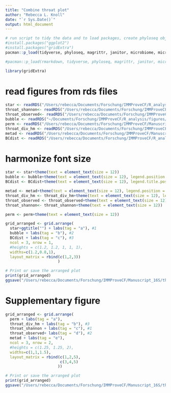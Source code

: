 ```yaml
---
title: "Combine throat plot"
author: "Rebecca L. Knoll"
date: "`r Sys.Date()`"
output: html_document
---
```


```r
# run script to tidy the data and to load packages, create phyloseq object (ps_clean) and load libraries
#install.packages("ggplot2")
#install.packages("gridExtra")
pacman::p_load(tidyverse, phyloseq, magrittr, janitor, microbiome, microViz, knitr, lubridate, naniar, readxl, ggplot2, ggpubr, ggalluvial, metadeconfoundR)

#pacman::p_load(rmarkdown, tidyverse, phyloseq, magrittr, janitor, microbiome, knitr, lubridate, naniar, readxl, ggplot2, ggpubr,rstatix, metadeconfoundR, microViz)

library(gridExtra)
```

# read figures from rds files
```r
star <- readRDS("/Users/rebecca/Documents/Forschung/IMMProveCF/R_analysis/figures/starplot_throat.rds")
throat_shannon<- readRDS("/Users/rebecca/Documents/Forschung/IMMProveCF/R_analysis/figures/throat_shannon.rds")
throat_observed<- readRDS("/Users/rebecca/Documents/Forschung/IMMProveCF/R_analysis/figures/throat_observed.rds")
bubble <- readRDS("~/Documents/Forschung/IMMProveCF/R_analysis/figures/PERMANOVA_timepoints_throat_woControls.rds")
perm <- readRDS("/Users/rebecca/Documents/Forschung/IMMProveCF/Manuscript_16S/IMMProveCF_public/figures/sputum_univariate_permanova_stratified_vertical.rds")
throat_div_hm <- readRDS("/Users/rebecca/Documents/Forschung/IMMProveCF/Manuscript_16S/IMMProveCF_public/outputs/throat_div_hm.rds")
metad <- readRDS("/Users/rebecca/Documents/Forschung/IMMProveCF/Manuscript_16S/IMMProveCF_public/outputs/throat_metaD_25percentprevalence.rds")
BCdist <- readRDS("/Users/rebecca/Documents/Forschung/IMMProveCF/R_analysis/figures/Correlation_BCdist_intraID_spuThr.rds")
```

# harmonize font size
```r
star <- star+theme(text = element_text(size = 12))
bubble <- bubble+theme(text = element_text(size = 12), legend.position = "bottom", legend.title.position = "top") + guides(fill = guide_legend(nrow = 2), size=guide_legend(nrow = 2))
BCdist <- BCdist+theme(text = element_text(size = 12), legend.title.position = "top")

metad <- metad+theme(text = element_text(size = 12), legend.position = "bottom")+ggtitle("")
throat_div_hm <- throat_div_hm+theme(text = element_text(size = 12), legend.position = "bottom", legend.title.position = "top")
throat_observed <- throat_observed+theme(text = element_text(size = 12))
throat_shannon<- throat_shannon+theme(text = element_text(size = 12))

perm <- perm+theme(text = element_text(size = 12))
```

```r
grid_arranged <- grid.arrange(
  star+ggtitle("") + labs(tag = "a"), #1
  bubble + labs(tag = "b"), #2
  BCdist + labs(tag = "c"), #3
  ncol = 3, nrow = 1,
  #heights = c(1.2, 1.2, 1, 1, 1),
  widths=c(1.2,0.8,1),
  layout_matrix = rbind(c(1,2,3))
                       )

# Print or save the arranged plot
print(grid_arranged)
ggsave("/Users/rebecca/Documents/Forschung/IMMProveCF/Manuscript_16S/throat_figure.png",grid_arranged, dpi = 300, width = 14, height = 5)
```

# Supplementary figure
```r
grid_arranged <- grid.arrange(
  perm + labs(tag = "a"),
  throat_div_hm + labs(tag = "b"), #3
  throat_shannon + labs(tag = "c"), #1
  throat_observed+ labs(tag = "d"), #2
  metad + labs(tag = "e"),
  ncol = 3, nrow = 2,
  #heights = c(1.25, 1.25, 2),
  widths=c(1,1,1.5),
  layout_matrix = rbind(c(1,2,5),
                        c(3,4,5)
                       ))

# Print or save the arranged plot
print(grid_arranged)
ggsave("/Users/rebecca/Documents/Forschung/IMMProveCF/Manuscript_16S/throat_figure_supp.png",grid_arranged, dpi = 300, width = 16, height = 8)
```

